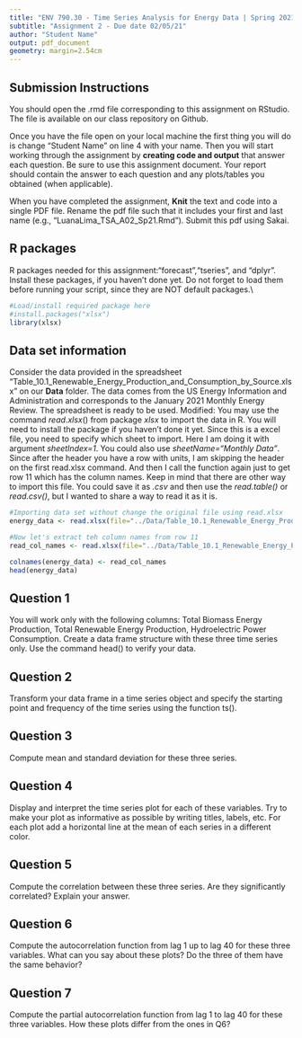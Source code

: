 ```yaml
---
title: "ENV 790.30 - Time Series Analysis for Energy Data | Spring 2021"
subtitle: "Assignment 2 - Due date 02/05/21"
author: "Student Name"
output: pdf_document
geometry: margin=2.54cm
---
```


## Submission Instructions

You should open the .rmd file corresponding to this assignment on RStudio. The file is available on our class repository on Github.   

Once you have the file open on your local machine the first thing you will do is change "Student Name" on line 4 with your name. 
Then you will start working through the assignment by  **creating code and output** that answer each question. Be sure to use this assignment document. Your report should contain the answer to each question and any plots/tables you obtained (when applicable).

When you have completed the assignment, **Knit** the text and code into a single PDF file. Rename the pdf file such that it includes your first and last name (e.g., "LuanaLima_TSA_A02_Sp21.Rmd"). Submit this pdf using Sakai. 

## R packages

R packages needed for this assignment:"forecast","tseries", and "dplyr". Install these packages, if you haven't done yet. Do not forget to load them before running your script, since they are NOT default packages.\\

```r
#Load/install required package here
#install.packages("xlsx")
library(xlsx)
```


## Data set information  

Consider the data provided in the spreadsheet "Table_10.1_Renewable_Energy_Production_and_Consumption_by_Source.xlsx" on our **Data** folder. The data comes from the US Energy Information and Administration and corresponds to the January 2021 Monthly Energy Review. The spreadsheet is ready to be used. Modified: You may use the command $read.xlsx()$ from package *xlsx* to import the data in R. You will need to install the package if you haven't done it yet. Since this is a excel file, you need to specify which sheet to import. Here I am doing it with argument *sheetIndex=1*. You could also use *sheetName="Monthly Data"*. Since after the header you have a row with units, I am skipping the header on the first read.xlsx command. And then I call the function again just to get row 11 which has the column names. Keep in mind that there are other way to import this file. You could save it as *.csv* and then use the *read.table()* or *read.csv()*, but I wanted to share a way to read it as it is.

```r
#Importing data set without change the original file using read.xlsx
energy_data <- read.xlsx(file="../Data/Table_10.1_Renewable_Energy_Production_and_Consumption_by_Source.xlsx",header=FALSE,startRow = 13,sheetIndex=1) #startRow is equivalent to skip on read.table

#Now let's extract teh column names from row 11
read_col_names <- read.xlsx(file="../Data/Table_10.1_Renewable_Energy_Production_and_Consumption_by_Source.xlsx",header=FALSE,startRow = 11,endRow=11,sheetIndex=1)

colnames(energy_data) <- read_col_names
head(energy_data)

```


## Question 1
You will work only with the following columns: Total Biomass Energy Production, Total Renewable Energy Production, Hydroelectric Power Consumption. Create a data frame structure with these three time series only. Use the command head() to verify your data.

## Question 2
Transform your data frame in a time series object and specify the starting point and frequency of the time series using the function ts().

## Question 3
Compute mean and standard deviation for these three series.

## Question 4
Display and interpret the time series plot for each of these variables. Try to make your plot as informative as possible by writing titles, labels, etc. For each plot add a horizontal line at the mean of each series in a different color.

## Question 5
Compute the correlation between these three series. Are they significantly correlated? Explain your answer.

## Question 6
Compute the autocorrelation function from lag 1 up to lag 40 for these three variables. What can you say about these plots? Do the three of them have the same behavior?

## Question 7
Compute the partial autocorrelation function from lag 1 to lag 40 for these three variables. How these plots differ from the ones in Q6?


